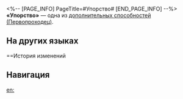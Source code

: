 <%-- [PAGE_INFO]
PageTitle=#Упорство#
[END_PAGE_INFO] --%>
{{Навык Инфобокс
|Название         = Упорство
|Изображение      = След Упорство.png
|Персонаж         = Первопроходец (Разрушение)
|Тип              = Доп. способность
|Возвышение       = 4
|Длительность     = 
|Описание         = Каждый уровень эффекта таланта повышает защиту Первопроходца на 10%.
|Свойство1        = 
|Масштабирование1 = 
}}
'''«Упорство»''' — одна из [[дополнительная способность|дополнительных способностей]] [[(Первопроходец)]].

==На других языках==
{{На других языках
|en   = Tenacity
|zhs  = 坚韧
|zht  = 堅韌
|ja   = {{Rubi|堅靭|けんじん}}
|ko   = 강인
|es   = Perseverancia
|fr   = Ténacité
|ru   = Упорство
|th   = Perseverance
|vi   = Sức Bền
|de   = Beharrlichkeit
|id   = Perseverance
|pt   = Tenacidade
}}

==История изменений
{{История изменений|3.5}}

==Навигация==
{{Навык Навбокс|Первопроходец (Разрушение)}}

[[en:]]